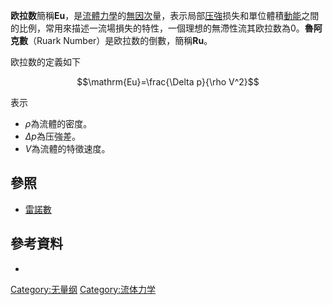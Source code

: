 {{dablink|其它用法，参见[[欧拉数_(拓扑学)|欧拉数 (拓扑学)]]和[[欧拉数_(组合)|欧拉数 (组合)]]，另见[[e_(数学常数)|e (数学常数)]]和[[欧拉-马歇罗尼常数|欧拉-马歇罗尼常数]]。}}
'''欧拉数'''簡稱'''Eu'''，是[[流體力學|流體力學]]的[[無因次|無因次]]量，表示局部[[压強|压強]]损失和單位體積[[動能|動能]]之間的比例，常用來描述一流場損失的特性，一個理想的無滯性流其欧拉数為0。'''魯阿克數'''（Ruark Number）是欧拉数的倒數，簡稱'''Ru'''。

欧拉数的定義如下

:<math>
\mathrm{Eu}=\frac{\Delta p}{\rho V^2}
</math>

表示
*<math>\rho</math>為流體的密度。
*<math>\Delta p</math>為压強差。
*<math>V</math>為流體的特徵速度。

==參照==
* [[雷諾數|雷諾數]]

==參考資料==
*{{cite book |authorlink=George Keith Batchelor |last=Batchelor |first=G. K. |year=1967 |title=An Introduction to Fluid Dynamics |location= |publisher=Cambridge University Press |isbn=0-521-09817-3 }}

{{NonDimFluMech}}

[[Category:无量纲|Category:无量纲]]
[[Category:流体力学|Category:流体力学]]